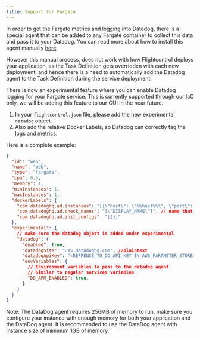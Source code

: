 ```yaml
---
title: Support for Fargate
---
```


In order to get the Fargate metrics and logging into Datadog, there is a special agent that can be added to any Fargate container to collect this data and pass it to your Datadog. You can read more about how to install this agent manually [here](https://docs.datadoghq.com/integrations/ecs_fargate/?tab=fluentbitandfirelens).

However this manual process, does not work with how Flightcontrol deploys your application, as the Task Definition gets overridden with each new deployment, and hence there is a need to automatically add the Datadog agent to the Task Definition during the service deployment.

There is now an experimental feature where you can enable Datadog logging for your Fargate service. This is currently supported through our IaC only, we will be adding this feature to our GUI in the near future.

1. In your `flightcontrol.json` file, please add the new experimental `datadog` object.
2. Also add the relative Docker Labels, so Datadog can correctly tag the logs and metrics.

Here is a complete example:

```json
{
  "id": "web",
  "name": "web",
  "type": "fargate",
  "cpu": 0.5,
  "memory": 1,
  "minInstances": 1,
  "maxInstances": 1,
  "dockerLabels": {
    "com.datadoghq.ad.instances": "[{\"host\": \"%%host%%\", \"port\": 3000}]", //change the port if needed
    "com.datadoghq.ad.check_names": "[\"DISPLAY_NAME\"]", // name that will show in datadog
    "com.datadoghq.ad.init_configs": "[{}]"
  },
  "experimental": {
    // make sure the datadog object is added under experimental
    "datadog": {
      "enabled": true,
      "datadogSite": "us5.datadoghq.com", //plaintext
      "datadogApiKey": "<REFRENCE_TO_DD_API_KEY_IN_AWS_PARAMETER_STORE>" //from parameter store, needs to be manually added
      "envVariables": {
        // Environment variables to pass to the datadog agent
        // Similar to regular services variables
        "DD_APM_ENABLED": true,
      }
    }
  }
}
```

Note: The DataDog agent requires 256MB of memory to run, make sure you configure your instance with enough memory for both your application and the DataDog agent. It is recommended to use the DataDog agent with instance size of minimum 1GB of memory.

